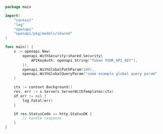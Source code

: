 ```go showLineNumbers copy filename="Server With Templates usage example"
package main

import(
	"context"
	"log"
	"openapi"
	"openapi/pkg/models/shared"
)

func main() {
    s := openapi.New(
        openapi.WithSecurity(shared.Security{
            APIKeyAuth: openapi.String("Token YOUR_API_KEY"),
        }),
        openapi.WithGlobalPathParam(100),
        openapi.WithGlobalQueryParam("some example global query param"),
    )

    ctx := context.Background()
    res, err := s.Servers.ServerWithTemplates(ctx)
    if err != nil {
        log.Fatal(err)
    }

    if res.StatusCode == http.StatusOK {
        // handle response
    }
}
```
